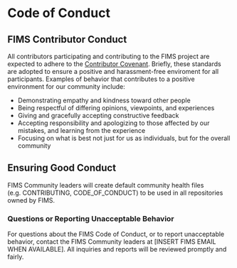 # Code of Conduct

## FIMS Contributor Conduct

All contributors participating and contributing to the FIMS project are expected to adhere to the [Contributor Covenant](https://www.contributor-covenant.org/version/2/1/code_of_conduct/). Briefly, these standards are adopted to ensure a positive and harassment-free enviroment for all participants. Examples of behavior that contributes to a positive environment for our community include:

* Demonstrating empathy and kindness toward other people
* Being respectful of differing opinions, viewpoints, and experiences
* Giving and gracefully accepting constructive feedback
* Accepting responsibility and apologizing to those affected by our mistakes, and learning from the experience
* Focusing on what is best not just for us as individuals, but for the overall community

## Ensuring Good Conduct

FIMS Community leaders will create default community health files (e.g. CONTRIBUTING, CODE_OF_CONDUCT) to be used in all repositories owned by FIMS. 

### Questions or Reporting Unacceptable Behavior

For questions about the FIMS Code of Conduct, or to report unacceptable behavior, contact the FIMS Community leaders at [INSERT FIMS EMAIL WHEN AVAILABLE]. All inquiries and reports will be reviewed promptly and fairly. 
